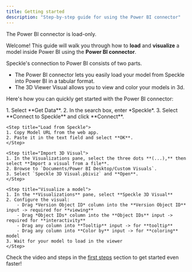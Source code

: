 ```yaml
---
title: Getting started
description: "Step-by-step guide for using the Power BI connector"
---
```

<Note>The Power BI connector is load-only.</Note>


Welcome! This guide will walk you through how to **load** and **visualize** a model inside Power BI using the **Power BI connector**.

Speckle's connection to Power BI consists of two parts.
- The Power BI connector lets you easily load your model from Speckle into Power BI in a tabular format.
- The 3D Viewer Visual allows you to view and color your models in 3d.

Here's how you can quickly get started with the Power BI connector:


<BeforeYouBegin app="Power BI" />

<Steps>
    <Step title="Open the Power BI connector">
    1. Select **Get Data**.
    2. In the search box, enter *Speckle*.
    3. Select **Connect to Speckle** and click **Connect**.
    </Step>

    <Step title="Load from Speckle">
    1. Copy Model URL from the web app.
    2. Paste it in the text field and select **OK**.
    </Step>

    <Step title="Import 3D Visual">
    1. In the Visualizations pane, select the three dots **(...),** then select **Import a visual from a file**.
    2. Browse to `Documents/Power BI Desktop/Custom Visuals`.
    3. Select `Speckle 3D Visual.pbiviz` and **Open**.
    </Step>

    <Step title="Visualize a model">
    1. In the **Visualizations** pane, select **Speckle 3D Visual**
    2. Configure the visual:
        - Drag *Version Object ID* column into the **Version Object ID** input -> required for **viewing**
        - Drag *Object IDs* column into the **Object IDs** input ->  required for **interactivity**
        - Drag any column into **Tooltip** input -> for **tooltip**
        - Drag any column into **Color by** input -> for **coloring** model
    3. Wait for your model to load in the viewer
    </Step>
</Steps>

<Tip> Check the video and steps in the [first steps](/get-started/quickstart.mdx) section to get started even faster!</Tip>


<ConnectorConclusion connector="Power BI and Visual" actions="load" />


<LearnMore />
